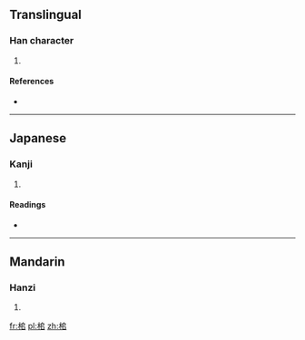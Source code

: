 ==Translingual==

===Han character===
{{Han char|rn=75|rad=木|as=06|sn=10|four=|canj=木竹口口 (DHRR)}}

# {{defn|Han|sort=木06}}

====References====
* {{Han ref|kx=0526.120|dkj=14781|hdz=21201.060|uh=6858|ud=26712}}

----

==Japanese==

===Kanji===
{{ja-kanji|grade=|rs=木06}}

# {{defn|Japanese|sort=木06}}

====Readings====
* {{ja-readings|on=[[つい]] (tsui), [[すい]] (sui)|kun=[[しい]] (shii)}}

----

==Mandarin==

===Hanzi===
{{cmn-hanzi|pin=[[chuí]] ([[chui2]]), [[duī]] ([[dui1]]), [[zhuì]] ([[zhui4]])|wg=ch'ui<sup>2</sup>, tui<sup>1</sup>, chui<sup>4</sup>}}

# {{defn|Mandarin|sort=木06}}

[[fr:桘]]
[[pl:桘]]
[[zh:桘]]